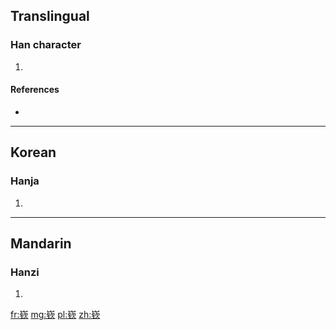 {{also|嶔}}
==Translingual==

===Han character===
{{Han char|rn=46|rad=山|as=09|sn=12|four=|canj=山金弓人 (UCNO), X山金弓人 (XUCNO)}}

# {{defn|Han|sort=山09}}

====References====
* {{Han ref|kx=0316.381|hdz=10787.190|uh=5D5A|ud=23898}}

----

==Korean==

===Hanja===
{{ko-hanja|hangeul=금|rv=geum|mr=kŭm}}

# {{defn|Korean|sort=山09}}

----

==Mandarin==

===Hanzi===
{{cmn-hanzi|tra=嶔|pin=[[qīn]] ([[qin1]])|wg=ch'in<sup>1</sup>}}

# {{defn|Mandarin|sort=山09}}

[[fr:嵚]]
[[mg:嵚]]
[[pl:嵚]]
[[zh:嵚]]